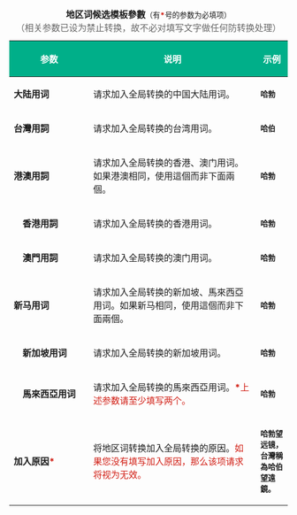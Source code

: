 {{NoSubject}}
{{imbox
| type      = content
| image     = [[File:Commons-emblem-issue.svg|40px]]
| text      ='''请在提请地区词的全局转换前，仔细判断是否符合下述要求：'''
*各转换词语必须在所有领域或语境下涵义相等，<span style="color:#FF5D00;">'''防止出现过度转换'''</span>。例如“<nowiki>内存=>記憶體</nowiki>”在“<nowiki>体内存在</nowiki>”中不可替换，故无法全局转换。
*全局转换仅供高频词汇使用，转换词语必须在100篇以上条目中出现。<span style="color:#FF5D00;">'''专业术语或作品译名建议加入相应公共转换组'''</span>，而非此处。
}}
<div style="text-align: center;">
{| style="width:100%; background: white;" 
|+'''地区词候选模板參數'''<span style="font-size:smaller;">（有<span style="color: #D11D13;">'''*'''</span>号的参数为必填项）</span><br /><span style="color: #666;">（相关参数已设为禁止转换，故不必对填写文字做任何防转换处理）</span>
|-
! style="width: 8em; background: #00AF89; color: white;" | 参数
! style="width: 60%; background: #00AF89; color: white;" | 说明
! style="background: #00AF89; color: white;" | 示例
|- style="background: #F9F9F9;"
| '''大陆用词'''
| 请求加入全局转换的中国大陆用词。
| <code>'''<nowiki>哈勃</nowiki>'''</code>
|- style="background: #F9F9F9;"
| '''台灣用詞'''
| 请求加入全局转换的台湾用词。
| <code>'''<nowiki>哈伯</nowiki>'''</code>
|- style="background: #F9F9F9;"
| '''港澳用詞'''
| 请求加入全局转换的香港、澳门用词。如果港澳相同，使用這個而非下面兩個。
| <code>'''<nowiki>哈勃</nowiki>'''</code>
|- style="background: #F9F9F9;"
| 　'''香港用詞'''
| 请求加入全局转换的香港用词。
| <code>'''<nowiki>哈勃</nowiki>'''</code>
|- style="background: #F9F9F9;"
| 　'''澳門用詞'''
| 请求加入全局转换的澳门用词。
| <code>'''<nowiki>哈勃</nowiki>'''</code>
|- style="background: #F9F9F9;"
| '''新马用词'''
| 请求加入全局转换的新加坡、馬來西亞用词。如果新马相同，使用這個而非下面兩個。
| <code>'''<nowiki>哈勃</nowiki>'''</code>
|- style="background: #F9F9F9;"
| 　'''新加坡用词'''
| 请求加入全局转换的新加坡用词。
| <code>'''<nowiki>哈勃</nowiki>'''</code>
|- style="background: #F9F9F9;"
| 　'''馬來西亞用词'''
| 请求加入全局转换的馬來西亞用词。<span style="color: #D11D13;">'''*'''上述参数请至少填写两个。</span>
| <code>'''<nowiki>哈勃</nowiki>'''</code>
|- style="background: #F9F9F9;"
| '''加入原因'''<span style="color: #D11D13;">'''*'''</span>
| 将地区词转换加入全局转换的原因。<span style="color: #D11D13;">如果您没有填写加入原因，那么该项请求将视为无效。</span>
| <code>'''<nowiki>哈勃望远镜，台灣稱為哈伯望遠鏡。</nowiki>'''</code>
|}</div>